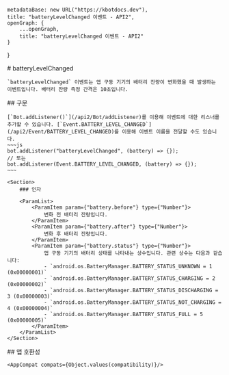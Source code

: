 
    metadataBase: new URL("https://kbotdocs.dev"),
    title: "batteryLevelChanged 이벤트 - API2",
    openGraph: {
        ...openGraph,
        title: "batteryLevelChanged 이벤트 - API2"
    }
}

<Section>
    # batteryLevelChanged

    `batteryLevelChanged` 이벤트는 앱 구동 기기의 배터리 잔량이 변화했을 때 발생하는 이벤트입니다. 배터리 잔량 측정 간격은 10초입니다.
</Section>
<Section>
    ## 구문

    [`Bot.addListener()`](/api2/Bot/addListener)를 이용해 이벤트에 대한 리스너를 추가할 수 있습니다. [`Event.BATTERY_LEVEL_CHANGED`](/api2/Event/BATTERY_LEVEL_CHANGED)를 이용해 이벤트 이름을 전달할 수도 있습니다.
    ~~~js
    bot.addListener("batteryLevelChanged", (battery) => {});
    // 또는
    bot.addListener(Event.BATTERY_LEVEL_CHANGED, (battery) => {});
    ~~~

    <Section>
        ### 인자

        <ParamList>
            <ParamItem param={"battery.before"} type={"Number"}>
                변화 전 배터리 잔량입니다.
            </ParamItem>
            <ParamItem param={"battery.after"} type={"Number"}>
                변화 후 배터리 잔량입니다.
            </ParamItem>
            <ParamItem param={"battery.status"} type={"Number"}>
                앱 구동 기기의 배터리 상태를 나타내는 상수입니다. 관련 상수는 다음과 같습니다:
                - `android.os.BatteryManager.BATTERY_STATUS_UNKNOWN = 1 (0x00000001)`
                - `android.os.BatteryManager.BATTERY_STATUS_CHARGING = 2 (0x00000002)`
                - `android.os.BatteryManager.BATTERY_STATUS_DISCHARGING = 3 (0x00000003)`
                - `android.os.BatteryManager.BATTERY_STATUS_NOT_CHARGING = 4 (0x00000004)`
                - `android.os.BatteryManager.BATTERY_STATUS_FULL = 5 (0x00000005)`
            </ParamItem>
        </ParamList>
    </Section>
</Section>
<Section>
    ## 앱 호환성

    <AppCompat compats={Object.values(compatibility)}/>
</Section>